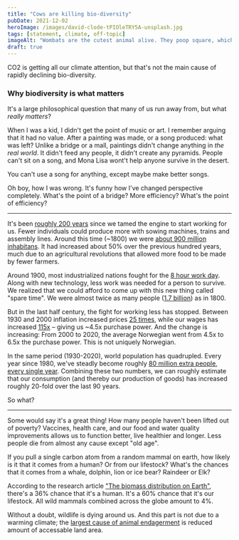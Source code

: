 ```yaml
---
title: "Cows are killing bio-diversity"
pubDate: 2021-12-02
heroImage: /images/david-clode-tPIOleTRY5A-unsplash.jpg
tags: [statement, climate, off-topic]
imageAlt: "Wombats are the cutest animal alive. They poop square, which they use to mark own territory. But humans have flags and bulldozers, which easily win over poop. Photo by @davidclode on Unsplash"
draft: true
---
```


CO2 is getting all our climate attention, but that's not the main cause of rapidly declining bio-diversity.

### Why biodiversity is what matters

It's a large philosophical question that many of us run away from, but what _really matters_?

When I was a kid, I didn't get the point of music or art. I remember arguing that it had no
value. After a painting was made, or a song produced: what was left? Unlike a bridge or a mall, paintings
didn't change anything in _the real world_. It didn't feed any people, it didn't create any pyramids.
People can't sit on a song, and Mona Lisa wont't help anyone survive in the desert.

You can't use a song for anything, except maybe make better songs.

Oh boy, how I was wrong. It's funny how I've changed perspective completely. What's the point of a bridge?
More efficiency? What's the point of efficiency?

---

It's been [roughly 200 years](https://en.wikipedia.org/wiki/Industrial_Revolution) since we tamed the engine to
start working for us. Fewer individuals could produce more with sowing machines, trains and assembly lines.
Around this time (~1800) we were [about 900 million inhabitans](https://en.wikipedia.org/wiki/Estimates_of_historical_world_population#Before_1950).
It had increased about 50% over the previous hundred years, much due to an agricultural revolutions that allowed more food to be made by fewer farmers.

Around 1900, most industrialized nations fought for the [8 hour work day](https://en.wikipedia.org/wiki/Eight-hour_day).
Along with new technology, less work was needed for a person to survive. We realized that we could afford to come up with this new thing called "spare time".
We were almost twice as many people ([1.7 billion](https://en.wikipedia.org/wiki/Estimates_of_historical_world_population#Before_1950)) as in 1800.

But in the last half century, the fight for working less has stopped.
Between 1930 and 2000 inflation increased prices [25 times](https://www.ssb.no/priser-og-prisindekser/konsumpriser/statistikk/konsumprisindeksen),
while our wages has increased [115x](https://www.ssb.no/a/histstat/aarbok/ht-0901-lonn.html)  – giving us ~4.5x purchase power.
And the change is increasing: From 2000 to 2020, the average Norwegian went from 4.5x to 6.5x the purchase power. This is not uniquely Norwegian.

In the same period (1930-2020), world population has quadrupled. Every year since 1980, we've steadly become roughly [80 million extra people, every single year](https://www.worldometers.info/world-population/).
Combining these two numbers, we can roughly estimate that our consumption (and thereby our production of goods) has increased roughly 20-fold over the last 90 years.

So what?

---

Some would say it's a great thing! How many people haven't been lifted out of poverty? Vaccines, health care, and our food and water quality
improvements allows us to function better, live healthier and longer. Less people die from almost any cause except "old age".

If you pull a single carbon atom from a random mammal on earth, how likely is it that it comes from a human? Or from our lifestock?
What's the chances that it comes from a whale, dolphin, lion or ice bear? Raindeer or Elk?

According to the research article ["The biomass distribution on Earth"](https://www.pnas.org/content/115/25/6506), there's a 36% chance that it's a human.
It's a 60% chance that it's our lifestock. All wild mammals combined across the globe amount to 4%.

Without a doubt, wildlife is dying around us. And this part is not due to a warming climate; the [largest cause of animal endagerment]() is reduced amount of accessable land area.






